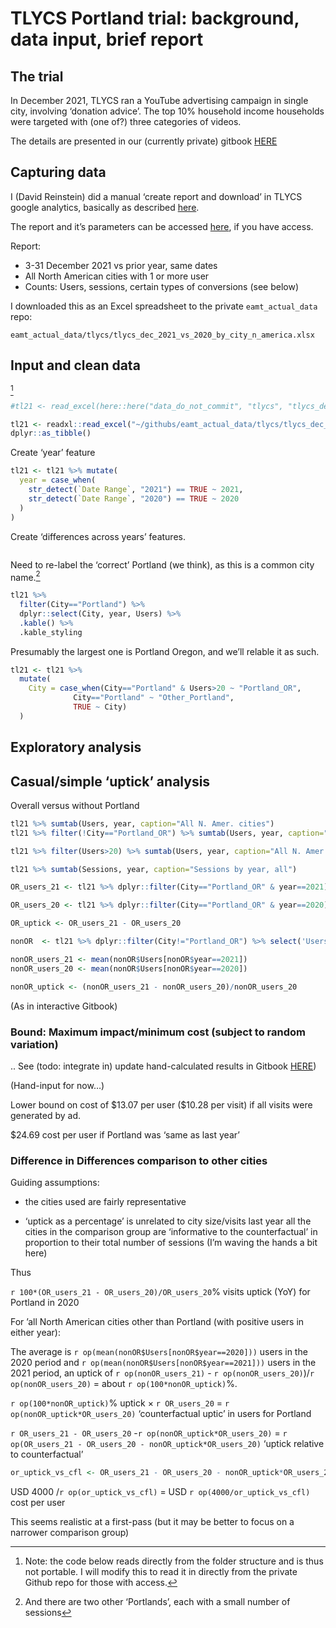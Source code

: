 # TLYCS Portland trial: background, data input, brief report

## The trial

In December 2021, TLYCS ran a YouTube advertising campaign in single city, involving 'donation advice'. The top 10% household income households were targeted with (one of?) three categories of videos.

The details are presented in our (currently private) gitbook [HERE](https://app.gitbook.com/o/-MfFk4CTSGwVOPkwnRgx/s/-Mf8cHxdwePMZXRTKnEE/contexts-and-environments-for-testing/tlycs/advisor-signup-portland)

## Capturing data

I (David Reinstein) did a manual 'create report and download' in TLYCS google analytics, basically as described [here](https://effective-giving-marketing.gitbook.io/untitled/marketing-and-testing-opportunities-tools-tips/collecting-data-trial-outcomes/google-analytics-interface).

The report and it's parameters can be accessed [here](https://analytics.google.com/analytics/web/#/my-reports/mmZsQ-HMSbCwiG5hjQhWhQ/a10056556w22050110p185278310/_u.date00=20211203&_u.date01=20211231&_u.date10=20201203&_u.date11=20201231&197-table.advFilter=%5B%5B1,%22analytics.totalVisitors%22,%22GT%22,%220%22,0%5D%5D&197-table.plotKeys=%5B%5D&197-table.rowCount=5000&197-table-dataTable.sortColumnName=analytics.totalVisitors&197-table-dataTable.sortDescending=false&197-graphOptions.primaryConcept=analytics.totalVisitors&197-graphOptions.compareConcept=analytics.visits), if you have access.


Report:

- 3-31 December 2021 vs prior year, same dates
- All North American cities with 1 or more user
- Counts: Users, sessions, certain types of conversions (see below)

I downloaded this as an Excel spreadsheet to the private `eamt_actual_data` repo:

`eamt_actual_data/tlycs/tlycs_dec_2021_vs_2020_by_city_n_america.xlsx`

<!-- (This is gitignored so it won't be 'committed' to our repo, at least for now) --> 

## Input and clean data

^[Note: the code below reads directly from the folder structure and is thus not portable. I will modify this to read it in directly from the private Github repo for those with access.]


```r

#tl21 <- read_excel(here::here("data_do_not_commit", "tlycs", "tlycs_dec_2021_vs_2020_by_city_n_america.xlsx"), sheet = "Dataset1") #this should have worked?

tl21 <- readxl::read_excel("~/githubs/eamt_actual_data/tlycs/tlycs_dec_2021_vs_2020_by_city_n_america.xlsx",  sheet = "Dataset1") %>%
dplyr::as_tibble()


```

Create 'year' feature

```r

tl21 <- tl21 %>% mutate(
  year = case_when(
    str_detect(`Date Range`, "2021") == TRUE ~ 2021,
    str_detect(`Date Range`, "2020") == TRUE ~ 2020
  )
)

```

Create 'differences across years' features.

```r

```


Need to re-label the 'correct' Portland (we think), as this is a common city name.^[And there are two other 'Portlands', each with a small number of sessions]

```r

tl21 %>%
  filter(City=="Portland") %>%
  dplyr::select(City, year, Users) %>%
  .kable() %>%
  .kable_styling

```

Presumably the largest one is Portland Oregon, and we'll relable it as such.

```r
tl21 <- tl21 %>%
  mutate(
    City = case_when(City=="Portland" & Users>20 ~ "Portland_OR",
              City=="Portland" ~ "Other_Portland",
              TRUE ~ City)
  )

```



## Exploratory analysis

## Casual/simple 'uptick' analysis

Overall versus without Portland
```r
tl21 %>% sumtab(Users, year, caption="All N. Amer. cities")
tl21 %>% filter(!City=="Portland_OR") %>% sumtab(Users, year, caption="N. Amer. Cities other than Portland")

tl21 %>% filter(Users>20) %>% sumtab(Users, year, caption="All N. Amer., where Users>20") #Fix -- filter on over 20 users for 2020 ONLY]

tl21 %>% sumtab(Sessions, year, caption="Sessions by year, all")

OR_users_21 <- tl21 %>% dplyr::filter(City=="Portland_OR" & year==2021) %>% select('Users') %>% pull()

OR_users_20 <- tl21 %>% dplyr::filter(City=="Portland_OR" & year==2020) %>% select('Users') %>% pull()

OR_uptick <- OR_users_21 - OR_users_20

nonOR  <- tl21 %>% dplyr::filter(City!="Portland_OR") %>% select('Users', year)

nonOR_users_21 <- mean(nonOR$Users[nonOR$year==2021])
nonOR_users_20 <- mean(nonOR$Users[nonOR$year==2020])

nonOR_uptick <- (nonOR_users_21 - nonOR_users_20)/nonOR_users_20
```

(As in interactive Gitbook)


### Bound: Maximum impact/minimum cost (subject to random variation)


.. See (todo: integrate in) update hand-calculated results in Gitbook [HERE](https://app.gitbook.com/o/-MfFk4CTSGwVOPkwnRgx/s/-Mf8cHxdwePMZXRTKnEE/contexts-and-environments-for-testing/tlycs/advisor-signup-portland/results-first-pass))

(Hand-input for now...)

Lower bound on cost of \$13.07 per user (\$10.28 per visit) if all visits were generated by ad.

\$24.69 cost per user if Portland was 'same as last year'


### Difference in Differences comparison to other cities

Guiding assumptions:

- the cities used are fairly representative

- 'uptick as a percentage' is unrelated to city size/visits last year
all the cities in the comparison group are 'informative to the counterfactual' in proportion to their total number of sessions (I'm waving the hands a bit here)

Thus

`r 100*(OR_users_21 - OR_users_20)/OR_users_20`% visits uptick (YoY) for Portland in 2020

For 'all North American cities other than Portland (with positive users in either year):

The average is `r op(mean(nonOR$Users[nonOR$year==2020]))`  users in the 2020 period and `r op(mean(nonOR$Users[nonOR$year==2021]))` users in the 2021 period, an uptick of `r op(nonOR_users_21)`
- `r op(nonOR_users_20)`)/`r op(nonOR_users_20)` = about `r op(100*nonOR_uptick)`%.


`r op(100*nonOR_uptick)`% uptick $\times$ `r OR_users_20` = `r op(nonOR_uptick*OR_users_20)` 'counterfactual uptic' in users for Portland

`r OR_users_21 - OR_users_20` -`r op(nonOR_uptick*OR_users_20)` = `r op(OR_users_21 - OR_users_20 - nonOR_uptick*OR_users_20)`  'uptick relative to counterfactual'

```r
or_uptick_vs_cfl <- OR_users_21 - OR_users_20 - nonOR_uptick*OR_users_20
```

USD 4000 /`r op(or_uptick_vs_cfl)`  = USD `r op(4000/or_uptick_vs_cfl)`  cost per user

This seems realistic at a first-pass (but it may be better to focus on a narrower comparison group)




